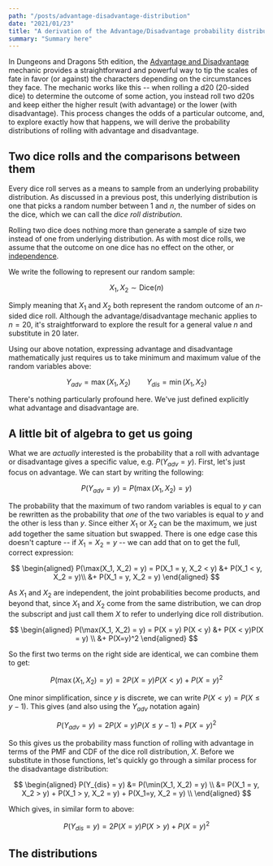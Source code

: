 ```yaml
---
path: "/posts/advantage-disadvantage-distribution"
date: "2021/01/23"
title: "A derivation of the Advantage/Disadvantage probability distributions"
summary: "Summary here"
---
```



In Dungeons and Dragons 5th edition, the [Advantage and
Disadvantage](https://5thsrd.org/rules/advantage_and_disadvantage/) mechanic
provides a straightforward and powerful way to tip the scales of fate in
favor
(or against) the characters depending on the circumstances they face. The 
mechanic works like this -- when rolling a d20 (20-sided dice) to determine
the outcome of some action, you instead roll two d20s and keep either the
higher result (with advantage) or the lower (with disadvantage). This process
changes the odds of a particular outcome, and, to explore exactly how that
happens, we will derive the probability distributions of rolling with
advantage and disadvantage.

## Two dice rolls and the comparisons between them

Every dice roll serves as a means to sample from an underlying probability 
distribution. <Link to="/posts/dice-roll-probability">As discussed in a
previous post</Link>, this underlying distribution is one that picks a 
random number between 1 and $n$, the number of sides on the dice, which
we can call the _dice roll distribution_. 

Rolling two dice does nothing more than generate a sample of size two 
instead of one from underlying distribution. As with most dice rolls,
we assume that the outcome on one dice has no effect on the other, or
[independence](https://en.wikipedia.org/wiki/Independence_(probability_theory)).

We write the following to represent our random sample:

$$
X_1, X_2 \sim \textrm{Dice}(n)
$$

Simply meaning that $X_1$ and $X_2$ both represent the random outcome of an
$n$-sided dice roll. Although the advantage/disadvantage mechanic applies to
$n=20$, it's straightforward to explore the result for a general value $n$ and
substitute in 20 later.

Using our above notation, expressing advantage and disadvantage mathematically
just requires us to take minimum and maximum value of the random variables above:

$$
Y_{adv} = \max(X_1, X_2) \qquad Y_{dis} = \min(X_1, X_2)
$$

There's nothing particularly profound here. We've just defined explicitly
what advantage and disadvantage are.

## A little bit of algebra to get us going

What we are _actually_ interested is the probability that a roll with advantage
or disadvantage gives a specific value, e.g. $P(Y_{adv} = y)$. First, let's just 
focus on advantage. We can start by writing the following:

$$
P(Y_{adv} = y) = P(\max(X_1, X_2) = y)
$$

The probability that the maximum of two random variables is equal to $y$ can be 
rewritten as the probability that _one_ of the two variables is equal to $y$ and 
the other is less than $y$. Since either $X_1$ or $X_2$ can be the maximum, we 
just add together the same situation but swapped. There is one edge case this 
doesn't capture -- if $X_1 = X_2 = y$ -- we can add that on to get the full,
correct expression:

$$
\begin{aligned}
P(\max(X_1, X_2) = y) = P(X_1 = y, X_2 < y) &+ P(X_1 < y, X_2 = y)\\
&+ P(X_1 = y, X_2 = y)
\end{aligned}
$$

As $X_1$ and $X_2$ are independent, the joint probabilities become products, and 
beyond that, since $X_1$ and $X_2$ come from the same distribution, we can drop the 
subscript and just call them $X$ to refer to underlying dice roll distribution.


$$
\begin{aligned}
P(\max(X_1, X_2) = y) = P(X = y) P(X < y) &+ P(X < y)P(X = y) \\
&+ P(X=y)^2
\end{aligned}
$$

So the first two terms on the right side are identical, we can combine them to get:

$$
P(\max(X_1, X_2) = y) = 2 P(X = y) P(X < y) + P(X=y)^2
$$

One minor simplification, since $y$ is discrete, we can write $P(X < y) = P(X
\leq y-1)$. This gives (and also using the $Y_{adv}$ notation again)

$$
P(Y_{adv} = y) = 2 P(X = y) P(X \leq y-1) + P(X=y)^2
$$

So this gives us the probability mass function of rolling with advantage in
terms of the PMF and CDF of the dice roll distribution, $X$. Before we
substitute in those functions, let's quickly go through a similar process for
the disadvantage distribution:

$$
\begin{aligned}
P(Y_{dis} = y) &= P(\min(X_1, X_2) = y) \\
&= P(X_1 = y, X_2 > y) + P(X_1 > y, X_2 = y) + P(X_1=y, X_2 = y) \\
\end{aligned}
$$

Which gives, in similar form to above:

$$
P(Y_{dis} = y) = 2 P(X=y)P(X > y) + P(X = y)^2
$$

## The distributions 

